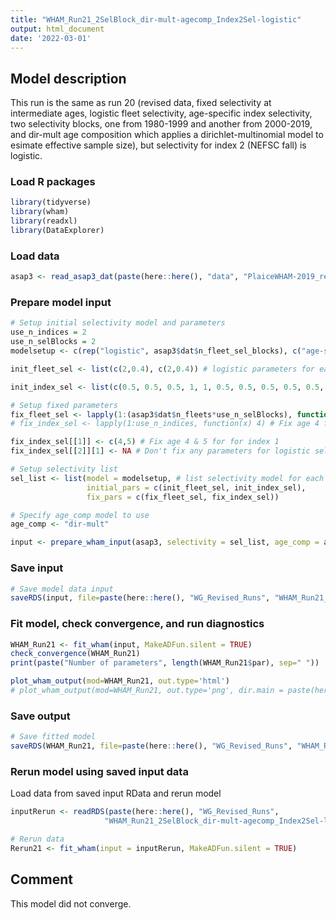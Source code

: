 ```yaml
---
title: "WHAM_Run21_2SelBlock_dir-mult-agecomp_Index2Sel-logistic"
output: html_document
date: '2022-03-01'
---
```


## Model description
This run is the same as run 20 (revised data, fixed selectivity at intermediate ages, logistic fleet selectivity, age-specific index selectivity, two selectivity blocks, one from 1980-1999 and another from 2000-2019, and dir-mult age composition which applies a dirichlet-multinomial model to esimate effective sample size), but selectivity for index 2 (NEFSC fall) is logistic.

### Load R packages
```r
library(tidyverse)
library(wham)
library(readxl)
library(DataExplorer)
```

### Load data
```r
asap3 <- read_asap3_dat(paste(here::here(), "data", "PlaiceWHAM-2019_revised_NEFSC-LW-WAA_2SelBlock.DAT", sep="/"))
```

### Prepare model input
```r
# Setup initial selectivity model and parameters
use_n_indices = 2
use_n_selBlocks = 2
modelsetup <- c(rep("logistic", asap3$dat$n_fleet_sel_blocks), c("age-specific", "logistic"))

init_fleet_sel <- list(c(2,0.4), c(2,0.4)) # logistic parameters for each selectivity block, based on model type

init_index_sel <- list(c(0.5, 0.5, 0.5, 1, 1, 0.5, 0.5, 0.5, 0.5, 0.5, 0.5), c(2,0.4))

# Setup fixed parameters
fix_fleet_sel <- lapply(1:(asap3$dat$n_fleets*use_n_selBlocks), function(x) NA) 
# fix_index_sel <- lapply(1:use_n_indices, function(x) 4) # Fix age 4 for both indices,  NA means do not fix 

fix_index_sel[[1]] <- c(4,5) # Fix age 4 & 5 for for index 1
fix_index_sel[[2]][1] <- NA # Don't fix any parameters for logistic selectivity

# Setup selectivity list
sel_list <- list(model = modelsetup, # list selectivity model for each fleet and index
                 initial_pars = c(init_fleet_sel, init_index_sel),
                 fix_pars = c(fix_fleet_sel, fix_index_sel))

# Specify age_comp model to use
age_comp <- "dir-mult"

input <- prepare_wham_input(asap3, selectivity = sel_list, age_comp = age_comp, model_name = "WHAM_Run21") 
```

### Save input
```r
# Save model data input
saveRDS(input, file=paste(here::here(), "WG_Revised_Runs", "WHAM_Run21_2SelBlock_dir-mult-agecomp_Index2Sel-logistic", "WHAM_Run21_input.rds", sep="/"))
```

### Fit model, check convergence, and run diagnostics
```r
WHAM_Run21 <- fit_wham(input, MakeADFun.silent = TRUE) 
check_convergence(WHAM_Run21)
print(paste("Number of parameters", length(WHAM_Run21$par), sep=" "))

plot_wham_output(mod=WHAM_Run21, out.type='html')
# plot_wham_output(mod=WHAM_Run21, out.type='png', dir.main = paste(here::here(), "WHAM_Run21", sep="/"))
```

### Save output
```r
# Save fitted model
saveRDS(WHAM_Run21, file=paste(here::here(), "WG_Revised_Runs", "WHAM_Run21_2SelBlock_dir-mult-agecomp_Index2Sel-logistic", "WHAM_Run21_model.rds", sep="/"))
```

### Rerun model using saved input data
Load data from saved input RData and rerun model
```r
inputRerun <- readRDS(paste(here::here(), "WG_Revised_Runs",
                     "WHAM_Run21_2SelBlock_dir-mult-agecomp_Index2Sel-logistic/WHAM_Run21_input.rds", sep="/"))

# Rerun data
Rerun21 <- fit_wham(input = inputRerun, MakeADFun.silent = TRUE)
```

## Comment
This model did not converge.
